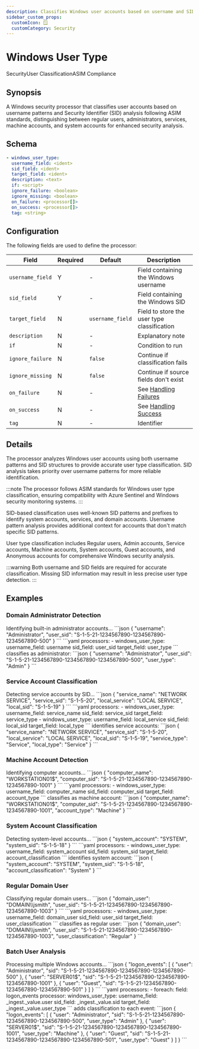 ```yaml
---
description: Classifies Windows user accounts based on username and SID patterns according to ASIM standards
sidebar_custom_props: 
  customIcon: 🪟
  customCategory: Security
---
```


# Windows User Type

<span className="theme-doc-version-badge badge badge--primary">Security</span><span className="theme-doc-version-badge badge badge--secondary">User Classification</span><span className="theme-doc-version-badge badge badge--secondary">ASIM Compliance</span>

## Synopsis

A Windows security processor that classifies user accounts based on username patterns and Security Identifier (SID) analysis following ASIM standards, distinguishing between regular users, administrators, services, machine accounts, and system accounts for enhanced security analysis.

## Schema

```yaml {2,3}
- windows_user_type:
  username_field: <ident>
  sid_field: <ident>
  target_field: <ident>
  description: <text>
  if: <script>
  ignore_failure: <boolean>
  ignore_missing: <boolean>
  on_failure: <processor[]>
  on_success: <processor[]>
  tag: <string>
```

## Configuration

The following fields are used to define the processor:

|Field|Required|Default|Description|
|---|---|---|---|
|`username_field`|Y|-|Field containing the Windows username|
|`sid_field`|Y|-|Field containing the Windows SID|
|`target_field`|N|`username_field`|Field to store the user type classification|
|`description`|N|-|Explanatory note|
|`if`|N|-|Condition to run|
|`ignore_failure`|N|`false`|Continue if classification fails|
|`ignore_missing`|N|`false`|Continue if source fields don't exist|
|`on_failure`|N|-|See [Handling Failures](../handling-failures.mdx)|
|`on_success`|N|-|See [Handling Success](../handling-success.mdx)|
|`tag`|N|-|Identifier|

## Details

The processor analyzes Windows user accounts using both username patterns and SID structures to provide accurate user type classification. SID analysis takes priority over username patterns for more reliable identification.

:::note
The processor follows ASIM standards for Windows user type classification, ensuring compatibility with Azure Sentinel and Windows security monitoring systems.
:::

SID-based classification uses well-known SID patterns and prefixes to identify system accounts, services, and domain accounts. Username pattern analysis provides additional context for accounts that don't match specific SID patterns.

User type classification includes Regular users, Admin accounts, Service accounts, Machine accounts, System accounts, Guest accounts, and Anonymous accounts for comprehensive Windows security analysis.

:::warning
Both username and SID fields are required for accurate classification. Missing SID information may result in less precise user type detection.
:::

## Examples

### Domain Administrator Detection

<ExampleGrid>
  <CommentCol>
    Identifying built-in administrator accounts...
  </CommentCol>
  <CodeCol>
    ```json
    {
      "username": "Administrator",
      "user_sid": "S-1-5-21-1234567890-1234567890-1234567890-500"
    }
    ```
    ```yaml
    processors:
      - windows_user_type:
        username_field: username
        sid_field: user_sid
        target_field: user_type
    ```
  </CodeCol>
  <CommentCol>
    classifies as administrator:
  </CommentCol>
  <CodeCol>
    ```json
    {
      "username": "Administrator",
      "user_sid": "S-1-5-21-1234567890-1234567890-1234567890-500",
      "user_type": "Admin"
    }
    ```
  </CodeCol>
</ExampleGrid>

### Service Account Classification

<ExampleGrid>
  <CommentCol>
    Detecting service accounts by SID...
  </CommentCol>
  <CodeCol>
    ```json
    {
      "service_name": "NETWORK SERVICE",
      "service_sid": "S-1-5-20",
      "local_service": "LOCAL SERVICE",
      "local_sid": "S-1-5-19"
    }
    ```
    ```yaml
    processors:
      - windows_user_type:
        username_field: service_name
        sid_field: service_sid
        target_field: service_type
      - windows_user_type:
        username_field: local_service
        sid_field: local_sid
        target_field: local_type
    ```
  </CodeCol>
  <CommentCol>
    identifies service accounts:
  </CommentCol>
  <CodeCol>
    ```json
    {
      "service_name": "NETWORK SERVICE",
      "service_sid": "S-1-5-20",
      "local_service": "LOCAL SERVICE",
      "local_sid": "S-1-5-19",
      "service_type": "Service",
      "local_type": "Service"
    }
    ```
  </CodeCol>
</ExampleGrid>

### Machine Account Detection

<ExampleGrid>
  <CommentCol>
    Identifying computer accounts...
  </CommentCol>
  <CodeCol>
    ```json
    {
      "computer_name": "WORKSTATION01$",
      "computer_sid": "S-1-5-21-1234567890-1234567890-1234567890-1001"
    }
    ```
    ```yaml
    processors:
      - windows_user_type:
        username_field: computer_name
        sid_field: computer_sid
        target_field: account_type
    ```
  </CodeCol>
  <CommentCol>
    classifies as machine account:
  </CommentCol>
  <CodeCol>
    ```json
    {
      "computer_name": "WORKSTATION01$",
      "computer_sid": "S-1-5-21-1234567890-1234567890-1234567890-1001",
      "account_type": "Machine"
    }
    ```
  </CodeCol>
</ExampleGrid>

### System Account Classification

<ExampleGrid>
  <CommentCol>
    Detecting system-level accounts...
  </CommentCol>
  <CodeCol>
    ```json
    {
      "system_account": "SYSTEM",
      "system_sid": "S-1-5-18"
    }
    ```
    ```yaml
    processors:
      - windows_user_type:
        username_field: system_account
        sid_field: system_sid
        target_field: account_classification
    ```
  </CodeCol>
  <CommentCol>
    identifies system account:
  </CommentCol>
  <CodeCol>
    ```json
    {
      "system_account": "SYSTEM",
      "system_sid": "S-1-5-18",
      "account_classification": "System"
    }
    ```
  </CodeCol>
</ExampleGrid>

### Regular Domain User

<ExampleGrid>
  <CommentCol>
    Classifying regular domain users...
  </CommentCol>
  <CodeCol>
    ```json
    {
      "domain_user": "DOMAIN\\jsmith",
      "user_sid": "S-1-5-21-1234567890-1234567890-1234567890-1003"
    }
    ```
    ```yaml
    processors:
      - windows_user_type:
        username_field: domain_user
        sid_field: user_sid
        target_field: user_classification
    ```
  </CodeCol>
  <CommentCol>
    classifies as regular user:
  </CommentCol>
  <CodeCol>
    ```json
    {
      "domain_user": "DOMAIN\\jsmith",
      "user_sid": "S-1-5-21-1234567890-1234567890-1234567890-1003",
      "user_classification": "Regular"
    }
    ```
  </CodeCol>
</ExampleGrid>

### Batch User Analysis

<ExampleGrid>
  <CommentCol>
    Processing multiple Windows accounts...
  </CommentCol>
  <CodeCol>
    ```json
    {
      "logon_events": [
        {
          "user": "Administrator",
          "sid": "S-1-5-21-1234567890-1234567890-1234567890-500"
        },
        {
          "user": "SERVER01$",
          "sid": "S-1-5-21-1234567890-1234567890-1234567890-1001"
        },
        {
          "user": "Guest",
          "sid": "S-1-5-21-1234567890-1234567890-1234567890-501"
        }
      ]
    }
    ```
    ```yaml
    processors:
      - foreach:
        field: logon_events
        processor:
          windows_user_type:
            username_field: _ingest._value.user
            sid_field: _ingest._value.sid
            target_field: _ingest._value.user_type
    ```
  </CodeCol>
  <CommentCol>
    adds classification to each event:
  </CommentCol>
  <CodeCol>
    ```json
    {
      "logon_events": [
        {
          "user": "Administrator",
          "sid": "S-1-5-21-1234567890-1234567890-1234567890-500",
          "user_type": "Admin"
        },
        {
          "user": "SERVER01$",
          "sid": "S-1-5-21-1234567890-1234567890-1234567890-1001",
          "user_type": "Machine"
        },
        {
          "user": "Guest",
          "sid": "S-1-5-21-1234567890-1234567890-1234567890-501",
          "user_type": "Guest"
        }
      ]
    }
    ```
  </CodeCol>
</ExampleGrid>
